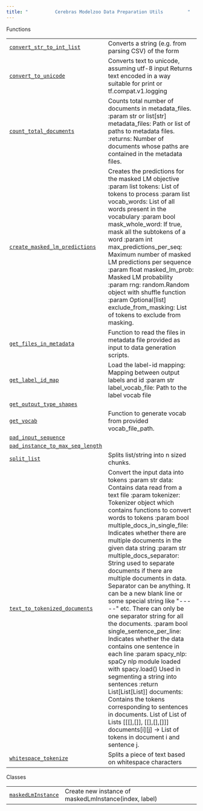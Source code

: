 ```yaml
---
title: "          Cerebras Modelzoo Data Preparation Utils         "
---
```

  
Functions

|     |     |
| --- | --- |  
| [`convert_str_to_int_list`](cerebras.modelzoo.data_preparation.utils.convert_str_to_int_list.html#cerebras.modelzoo.data_preparation.utils.convert_str_to_int_list "cerebras.modelzoo.data_preparation.utils.convert_str_to_int_list") | Converts a string (e.g. from parsing CSV) of the form |
| [`convert_to_unicode`](cerebras.modelzoo.data_preparation.utils.convert_to_unicode.html#cerebras.modelzoo.data_preparation.utils.convert_to_unicode "cerebras.modelzoo.data_preparation.utils.convert_to_unicode") | Converts text to unicode, assuming utf-8 input Returns text encoded in a way suitable for print or tf.compat.v1.logging |
| [`count_total_documents`](cerebras.modelzoo.data_preparation.utils.count_total_documents.html#cerebras.modelzoo.data_preparation.utils.count_total_documents "cerebras.modelzoo.data_preparation.utils.count_total_documents") | Counts total number of documents in metadata\_files. :param str or list\[str\] metadata\_files: Path or list of paths to metadata files. :returns: Number of documents whose paths are contained in the metadata files. |
| [`create_masked_lm_predictions`](cerebras.modelzoo.data_preparation.utils.create_masked_lm_predictions.html#cerebras.modelzoo.data_preparation.utils.create_masked_lm_predictions "cerebras.modelzoo.data_preparation.utils.create_masked_lm_predictions") | Creates the predictions for the masked LM objective :param list tokens: List of tokens to process :param list vocab\_words: List of all words present in the vocabulary :param bool mask\_whole\_word: If true, mask all the subtokens of a word :param int max\_predictions\_per\_seq: Maximum number of masked LM predictions per sequence :param float masked\_lm\_prob: Masked LM probability :param rng: random.Random object with shuffle function :param Optional\[list\] exclude\_from\_masking: List of tokens to exclude from masking. |
| [`get_files_in_metadata`](cerebras.modelzoo.data_preparation.utils.get_files_in_metadata.html#cerebras.modelzoo.data_preparation.utils.get_files_in_metadata "cerebras.modelzoo.data_preparation.utils.get_files_in_metadata") | Function to read the files in metadata file provided as input to data generation scripts. |
| [`get_label_id_map`](cerebras.modelzoo.data_preparation.utils.get_label_id_map.html#cerebras.modelzoo.data_preparation.utils.get_label_id_map "cerebras.modelzoo.data_preparation.utils.get_label_id_map") | Load the label-id mapping: Mapping between output labels and id :param str label\_vocab\_file: Path to the label vocab file |
| [`get_output_type_shapes`](cerebras.modelzoo.data_preparation.utils.get_output_type_shapes.html#cerebras.modelzoo.data_preparation.utils.get_output_type_shapes "cerebras.modelzoo.data_preparation.utils.get_output_type_shapes") |     |
| [`get_vocab`](cerebras.modelzoo.data_preparation.utils.get_vocab.html#cerebras.modelzoo.data_preparation.utils.get_vocab "cerebras.modelzoo.data_preparation.utils.get_vocab") | Function to generate vocab from provided vocab\_file\_path. |
| [`pad_input_sequence`](cerebras.modelzoo.data_preparation.utils.pad_input_sequence.html#cerebras.modelzoo.data_preparation.utils.pad_input_sequence "cerebras.modelzoo.data_preparation.utils.pad_input_sequence") |     |
| [`pad_instance_to_max_seq_length`](cerebras.modelzoo.data_preparation.utils.pad_instance_to_max_seq_length.html#cerebras.modelzoo.data_preparation.utils.pad_instance_to_max_seq_length "cerebras.modelzoo.data_preparation.utils.pad_instance_to_max_seq_length") |     |
| [`split_list`](cerebras.modelzoo.data_preparation.utils.split_list.html#cerebras.modelzoo.data_preparation.utils.split_list "cerebras.modelzoo.data_preparation.utils.split_list") | Splits list/string into n sized chunks. |
| [`text_to_tokenized_documents`](cerebras.modelzoo.data_preparation.utils.text_to_tokenized_documents.html#cerebras.modelzoo.data_preparation.utils.text_to_tokenized_documents "cerebras.modelzoo.data_preparation.utils.text_to_tokenized_documents") | Convert the input data into tokens :param str data: Contains data read from a text file :param tokenizer: Tokenizer object which contains functions to convert words to tokens :param bool multiple\_docs\_in\_single\_file: Indicates whether there are multiple documents in the given data string :param str multiple\_docs\_separator: String used to separate documents if there are multiple documents in data. Separator can be anything. It can be a new blank line or some special string like "-----" etc. There can only be one separator string for all the documents. :param bool single\_sentence\_per\_line: Indicates whether the data contains one sentence in each line :param spacy\_nlp: spaCy nlp module loaded with spacy.load() Used in segmenting a string into sentences :return List\[List\[List\]\] documents: Contains the tokens corresponding to sentences in documents. List of List of Lists \[\[\[\],\[\]\], \[\[\],\[\],\[\]\]\] documents\[i\]\[j\] -> List of tokens in document i and sentence j. |
| [`whitespace_tokenize`](cerebras.modelzoo.data_preparation.utils.whitespace_tokenize.html#cerebras.modelzoo.data_preparation.utils.whitespace_tokenize "cerebras.modelzoo.data_preparation.utils.whitespace_tokenize") | Splits a piece of text based on whitespace characters |

Classes

|     |     |
| --- | --- |  
| [`maskedLmInstance`](cerebras.modelzoo.data_preparation.utils.maskedLmInstance.html#cerebras.modelzoo.data_preparation.utils.maskedLmInstance "cerebras.modelzoo.data_preparation.utils.maskedLmInstance") | Create new instance of maskedLmInstance(index, label) |